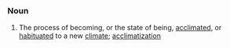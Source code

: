 ===Noun===
#The process of becoming, or the state of being, [[acclimated]], or [[habituated]] to a new [[climate]]; [[acclimatization]]